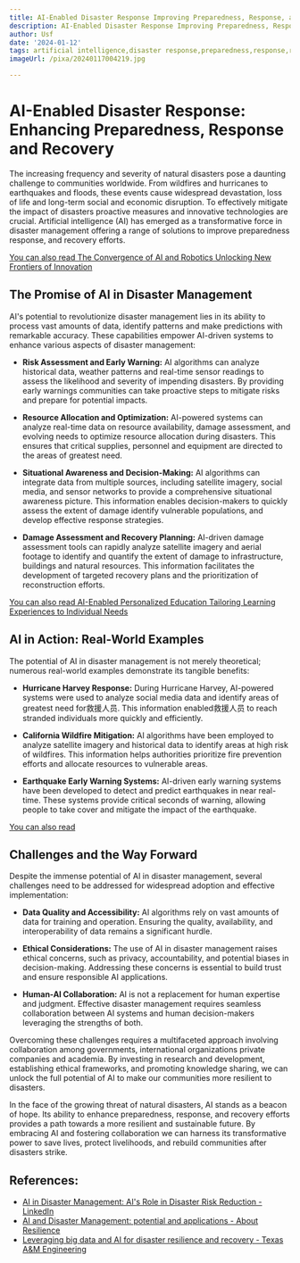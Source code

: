 ```yaml
---
title: AI-Enabled Disaster Response Improving Preparedness, Response, and Recovery
description: AI-Enabled Disaster Response Improving Preparedness, Response, and Recovery
author: Usf
date: '2024-01-12'
tags: artificial intelligence,disaster response,preparedness,response,recovery
imageUrl: /pixa/20240117004219.jpg

---
```

# AI-Enabled Disaster Response: Enhancing Preparedness, Response and Recovery

The increasing frequency and severity of natural disasters pose a daunting challenge to communities worldwide. From wildfires and hurricanes  to earthquakes and floods, these events  cause  widespread devastation, loss of life and long-term social and economic disruption. To effectively mitigate the impact of disasters proactive measures and innovative technologies are crucial. Artificial intelligence (AI) has emerged as a transformative  force in disaster management offering a range of solutions to improve preparedness response, and recovery efforts.

[You can also read The Convergence of AI and Robotics Unlocking New Frontiers  of Innovation](The%20Convergence%20of%20AI%20and%20Robotics%20Unlocking%20New%20Frontiers%20of%20Innovation)


## The Promise of AI in Disaster Management

AI's potential to revolutionize  disaster management lies in  its ability  to process vast amounts of data,  identify patterns and  make  predictions with remarkable accuracy. These capabilities empower AI-driven systems to enhance  various aspects of  disaster management:

- **Risk Assessment and Early Warning:** AI algorithms can analyze historical data,  weather patterns and real-time sensor readings to assess the likelihood and severity of impending  disasters. By providing early warnings communities can take proactive steps to mitigate  risks and prepare for potential impacts.

- **Resource Allocation and Optimization:**  AI-powered systems can analyze real-time data on resource availability, damage  assessment, and evolving needs  to optimize resource allocation  during disasters. This ensures that critical supplies, personnel and equipment are directed to the areas of greatest  need.

- **Situational Awareness and Decision-Making:** AI algorithms can integrate data from multiple sources, including  satellite imagery, social media, and sensor networks to provide a comprehensive situational awareness picture. This information enables decision-makers to quickly assess  the extent of damage identify vulnerable populations, and develop  effective response strategies.

- **Damage Assessment and Recovery Planning:**  AI-driven damage assessment tools can  rapidly analyze satellite imagery and  aerial footage to identify  and quantify the extent of damage to infrastructure, buildings and natural resources.  This information facilitates the development of targeted recovery plans and  the prioritization of reconstruction efforts.

[You can also read AI-Enabled Personalized Education Tailoring Learning Experiences to Individual  Needs](AI-Enabled%20Personalized%20Education%20Tailoring%20Learning%20Experiences%20to%20Individual%20Needs)


## AI in Action: Real-World Examples

The potential of AI in disaster management  is not merely theoretical;  numerous real-world examples  demonstrate its tangible benefits:

- **Hurricane Harvey Response:** During Hurricane Harvey, AI-powered systems were used to  analyze social media data and identify areas of greatest need for救援人员.  This information enabled救援人员  to reach stranded individuals more quickly and efficiently.

- **California Wildfire Mitigation:** AI algorithms have been employed  to analyze satellite imagery and historical data to identify areas at high risk of wildfires. This information helps authorities prioritize fire prevention efforts  and allocate resources to vulnerable areas.

- **Earthquake Early Warning Systems:** AI-driven early  warning systems have been developed to detect and predict earthquakes in near real-time. These  systems provide critical seconds of warning,  allowing people to take cover and  mitigate the  impact of the earthquake.

[You can also read ]()


## Challenges and the Way Forward

Despite the immense potential of AI in disaster management, several challenges need to be addressed for  widespread adoption and effective implementation:

- **Data Quality and Accessibility:** AI algorithms  rely on vast amounts of  data  for training and operation. Ensuring the quality, availability, and interoperability of data remains a significant hurdle.

- **Ethical Considerations:**  The use of AI in disaster management raises ethical concerns, such as privacy, accountability, and potential biases in decision-making. Addressing these concerns is essential to build trust and ensure responsible AI applications.

- **Human-AI Collaboration:** AI is not  a  replacement for human expertise  and judgment. Effective disaster management requires seamless collaboration between AI systems and  human decision-makers leveraging the strengths of both.

Overcoming  these challenges requires a multifaceted approach  involving collaboration among governments, international organizations private companies and academia. By investing in research and development,  establishing ethical frameworks,  and promoting knowledge sharing, we can unlock the full potential of AI to  make our communities more  resilient to disasters.

In the face of the growing threat of natural disasters, AI stands  as a beacon of hope. Its ability  to enhance preparedness, response, and  recovery efforts provides a  path towards a more resilient and sustainable future.  By embracing AI and fostering collaboration we can harness its transformative  power to  save lives, protect livelihoods, and rebuild communities after  disasters strike.

## References:
- [AI in Disaster Management: AI's Role in Disaster Risk Reduction - LinkedIn](https://www.linkedin.com/pulse/ai-disaster-management-ais-role-risk-reduction-neil-sahota)
- [AI and Disaster Management: potential and applications - About Resilience](https://www.aboutresilience.com/ai-and-disaster-management-potential-and-applications/)
- [Leveraging big data and AI for disaster resilience and recovery - Texas A&M Engineering](https://engineering.tamu.edu/news/2023/06/leveraging-big-data-and-ai-for-disaster-resilience-and-recovery.html)
